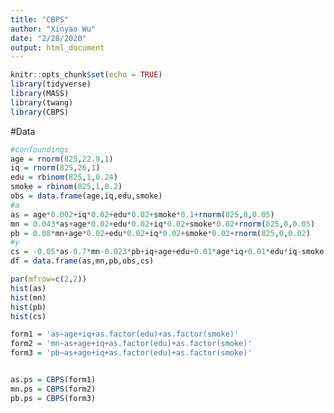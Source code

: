 ```yaml
---
title: "CBPS"
author: "Xinyao Wu"
date: "2/28/2020"
output: html_document
---
```


```r
knitr::opts_chunk$set(echo = TRUE)
library(tidyverse)
library(MASS)
library(twang)
library(CBPS)
```

#Data 

```r
#confoundings
age = rnorm(825,22.9,1)
iq = rnorm(825,26,1)
edu = rbinom(825,1,0.24)
smoke = rbinom(825,1,0.2)
obs = data.frame(age,iq,edu,smoke)
#a
as = age*0.002+iq*0.02+edu*0.02+smoke*0.1+rnorm(825,0,0.05)
mn = 0.043*as+age*0.02+edu*0.02+iq*0.02+smoke*0.02+rnorm(825,0,0.05)
pb = 0.08*mn+age*0.02+edu*0.02+iq*0.02+smoke*0.02+rnorm(825,0,0.02)
#y
cs = -0.05*as-0.7*mn-0.023*pb+iq+age+edu+0.01*age*iq+0.01*edu*iq-smoke +rnorm(825,0,sd = 0.03)
df = data.frame(as,mn,pb,obs,cs)

par(mfrow=c(2,2))
hist(as)
hist(mn)
hist(pb)
hist(cs)
```


```r
form1 = 'as~age+iq+as.factor(edu)+as.factor(smoke)'
form2 = 'mn~as+age+iq+as.factor(edu)+as.factor(smoke)'
form3 = 'pb~as+age+iq+as.factor(edu)+as.factor(smoke)'


as.ps = CBPS(form1)
mn.ps = CBPS(form2)
pb.ps = CBPS(form3)

```




